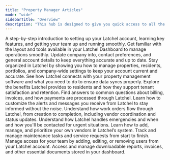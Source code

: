 ```yaml
---
title: "Property Manager Articles"
mode: "wide"
sidebarTitle: "Overview"
description: "This hub is designed to give you quick access to all the resources you need to navigate your partnership with Latchel. Whether you're managing emergencies, understanding work order processes, updating account settings, or exploring service options, our categorized help guides provide step-by-step support and key information to help you work efficiently. Browse the sections below to find guidance tailored to your needs—so you can spend less time troubleshooting and more time supporting your residents."
---
```


<Card title="Getting Started" icon="hand-back-point-up" iconType="duotone" color="#ff9b8a" href="/s/topic/0TO5e000000h9wqGAA/Getting-Started">
  A step-by-step introduction to setting up your Latchel account, learning key features, and getting your team up and running smoothly.
</Card>

<CardGroup cols={3}>
  <Card title="Dashboard Overview" icon="chalkboard" iconType="duotone" color="#ff9b8a" href="/s/topic/0TO5e000000h9wqGAA/Dashboard-2-0">
    Get familiar with the layout and tools available in your Latchel Dashboard to manage operations smoothly.
  </Card>
  <Card title="Account Settings" icon="lightbulb-gear" iconType="duotone" color="#ff9b8a" href="/s/topic/0TO5e000000h9wqGAA/Account-Settings-Overview">
    Update company info, contact preferences, and general account details to keep everything accurate and up to date.
  </Card>
  <Card title="Data Management & Configurations" icon="database" iconType="duotone" color="#ff9b8a" href="/s/topic/0TO5e000000h9wqGAA/Data-Management-Configurations">
    Stay organized in Latchel by showing you how to manage properties, residents, portfolios, and company-wide settings to keep your account current and accurate.
  </Card>
  <Card title="Integrations" icon="link-horizontal" iconType="duotone" color="#ff9b8a" href="/s/topic/0TO5e000000h9wqGAA/Comprehensive-Integration-Guides">
    See how Latchel connects with your property management software and what you need to do to ensure data syncs properly.
  </Card>
  <Card title="Resident Benefits" icon="house-chimney-heart" iconType="duotone" color="#ff9b8a" href="/s/topic/0TO5e000000h9wqGAA/Resident-Benefits-Guides">
    Explore the benefits Latchel provides to residents and how they support tenant satisfaction and retention.
  </Card>
  <Card title="Invoice & Payments" icon="hands-holding-dollar" iconType="duotone" color="#ff9b8a" href="/s/topic/0TO5e000000h9wqGAA/Invoice-and-Payments">
    Find answers to common questions about billing, invoices, and how payments are processed through Latchel.
  </Card>
  <Card title="Communications & Notifications" icon="message-captions" iconType="duotone" color="#ff9b8a">
    Learn how to customize the alerts and messages you receive from Latchel to stay informed without the noise.
  </Card>
  <Card title="Work Order Management" icon="network-wired" iconType="duotone" color="#ff9b8a">
    Understand how work orders flow through Latchel, from creation to completion, including vendor coordination and status updates.
  </Card>
  <Card title="Emergency & Escalation Settings" icon="light-emergency-on" iconType="duotone" color="#ff9b8a">
    Understand how Latchel handles emergencies and when and how you'll be contacted for urgent situations.
  </Card>
  <Card title="Preferred Service Provider Settings" icon="person-digging" iconType="duotone" color="#ff9b8a">
    Learn how to add, manage, and prioritize your own vendors in Latchel’s system.
  </Card>
  <Card title="Task Mangament" icon="diagram-subtask" iconType="duotone" color="#ff9b8a">
    Track and manage maintenance tasks and service requests from start to finish.
  </Card>
  <Card title="Users" icon="square-user" iconType="duotone" color="#ff9b8a">
    Manage access for your team by adding, editing, or removing users from your Latchel account.
  </Card>
  <Card title="Files & Reports" icon="file-doc" iconType="duotone">
    Access and manage downloadable reports, invoices, and other essential documents stored in your dashboard.
  </Card>
</CardGroup>